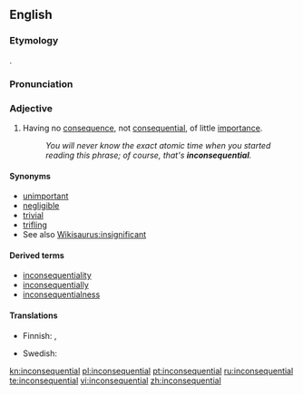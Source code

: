 ==English==

===Etymology===
{{prefix|in|consequential}}.

===Pronunciation===
{{ipacregion|Canada}} {{ipac|ɪnˌkɑnsəˈkwɛnʃəl|en-ca-synth-inconsequential.ogg|CA synth}}

===Adjective===
{{en-adj}}

# Having no [[consequence]], not [[consequential]], of little [[importance]].
#: ''You will never know the exact atomic time when you started reading this phrase; of course, that's '''inconsequential'''.''

====Synonyms====
* [[unimportant]]
* [[negligible]]
* [[trivial]]
* [[trifling]]
* See also [[Wikisaurus:insignificant]]

====Derived terms====
* [[inconsequentiality]]
* [[inconsequentially]]
* [[inconsequentialness]]

====Translations====
{{trans-top|Having no consequence}}
* Finnish: {{t-|fi|vähäpätöinen}}, {{t-|fi|merkityksetön}}
{{trans-mid}}
* Swedish: {{t+|sv|oviktig}}
{{trans-bottom}}

[[kn:inconsequential]]
[[pl:inconsequential]]
[[pt:inconsequential]]
[[ru:inconsequential]]
[[te:inconsequential]]
[[vi:inconsequential]]
[[zh:inconsequential]]